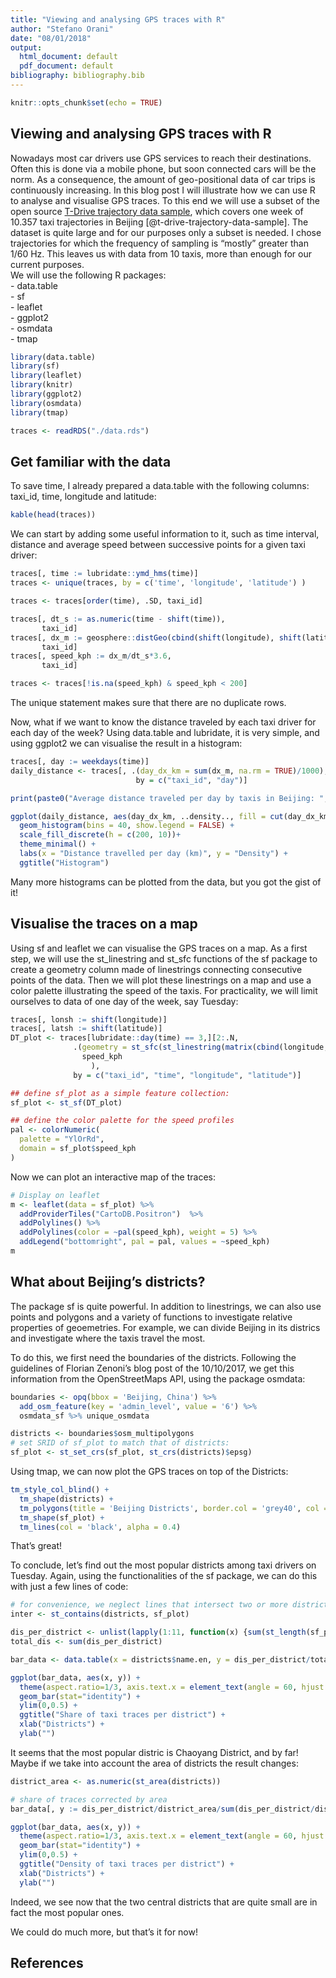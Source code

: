 ```yaml
---
title: "Viewing and analysing GPS traces with R"
author: "Stefano Orani"
date: "08/01/2018"
output:
  html_document: default
  pdf_document: default
bibliography: bibliography.bib
---
```


```r
knitr::opts_chunk$set(echo = TRUE)
```

## Viewing and analysing GPS traces with R

Nowadays most car drivers use GPS services to reach their destinations. Often this is done via a mobile phone, but soon connected cars will be the norm. As a consequence, the amount of geo-positional data of car trips is continuously increasing. In this blog post I will illustrate how we can use R to analyse and visualise GPS traces. To this end we will use a subset of the open source [T-Drive trajectory data sample](https://www.microsoft.com/en-us/research/publication/t-drive-trajectory-data-sample/), which covers one week of 10.357 taxi trajectories in Beijing [@t-drive-trajectory-data-sample]. The dataset is quite large and for our purposes only a subset is needed. I chose trajectories for which the frequency of sampling is "mostly" greater than 1/60 Hz. This leaves us with data from 10 taxis, more than enough for our current purposes.  
We will use the following R packages:  
- data.table  
- sf  
- leaflet  
- ggplot2  
- osmdata  
- tmap  

```r
library(data.table)
library(sf)
library(leaflet)
library(knitr)
library(ggplot2)
library(osmdata)
library(tmap)

traces <- readRDS("./data.rds")
```

## Get familiar with the data

To save time, I already prepared a data.table with the following columns: taxi_id, time, longitude and latitude:

```r
kable(head(traces))
```

We can start by adding some useful information to it, such as time interval, distance and average speed between successive points for a given taxi driver:

```r
traces[, time := lubridate::ymd_hms(time)]
traces <- unique(traces, by = c('time', 'longitude', 'latitude') )

traces <- traces[order(time), .SD, taxi_id]

traces[, dt_s := as.numeric(time - shift(time)), 
       taxi_id]
traces[, dx_m := geosphere::distGeo(cbind(shift(longitude), shift(latitude)), cbind(longitude, latitude)), 
       taxi_id]
traces[, speed_kph := dx_m/dt_s*3.6, 
       taxi_id]

traces <- traces[!is.na(speed_kph) & speed_kph < 200]
```

The unique statement makes sure that there are no duplicate rows. 

Now, what if we want to know the distance traveled by each taxi driver for each day of the week? Using data.table and lubridate, it is very simple, and using ggplot2 we can visualise the result in a histogram:

```r
traces[, day := weekdays(time)]
daily_distance <- traces[, .(day_dx_km = sum(dx_m, na.rm = TRUE)/1000), 
                            by = c("taxi_id", "day")]

print(paste0("Average distance traveled per day by taxis in Beijing: ", signif(daily_distance[, mean(day_dx_km)], 5), " km"))
```

```r
ggplot(daily_distance, aes(day_dx_km, ..density.., fill = cut(day_dx_km, 100))) +
  geom_histogram(bins = 40, show.legend = FALSE) +
  scale_fill_discrete(h = c(200, 10))+
  theme_minimal() +
  labs(x = "Distance travelled per day (km)", y = "Density") +
  ggtitle("Histogram")

```

Many more histograms can be plotted from the data, but you got the gist of it!

## Visualise the traces on a map

Using sf and leaflet we can visualise the GPS traces on a map. As a first step, we will use the st_linestring and st_sfc functions of the sf package to create a geometry column made of linestrings connecting consecutive points of the data. Then we will plot these linestrings on a map and use a color palette illustrating the speed of the taxis. For practicality, we will limit ourselves to data of one day of the week, say Tuesday:

```r
traces[, lonsh := shift(longitude)]
traces[, latsh := shift(latitude)]
DT_plot <- traces[lubridate::day(time) == 3,][2:.N, 
              .(geometry = st_sfc(st_linestring(matrix(cbind(longitude, lonsh, latitude, latsh), nrow = 2, ncol = 2))),
                speed_kph
                  ),
              by = c("taxi_id", "time", "longitude", "latitude")]

## define sf_plot as a simple feature collection:
sf_plot <- st_sf(DT_plot)

## define the color palette for the speed profiles
pal <- colorNumeric(
  palette = "YlOrRd",
  domain = sf_plot$speed_kph
)
```

Now we can plot an interactive map of the traces:

```r
# Display on leaflet
m <- leaflet(data = sf_plot) %>% 
  addProviderTiles("CartoDB.Positron")  %>%   
  addPolylines() %>% 
  addPolylines(color = ~pal(speed_kph), weight = 5) %>%
  addLegend("bottomright", pal = pal, values = ~speed_kph)
m
```

## What about Beijing's districts?

The package sf is quite powerful. In addition to linestrings, we can also use points and polygons and a variety of functions to investigate relative properties of geoemetries. For example, we can divide Beijing in its districs and investigate where the taxis travel the most. 

To do this, we first need the boundaries of the districts. Following the guidelines of Florian Zenoni's blog post of the 10/10/2017, we get this information from the OpenStreetMaps API, using the package osmdata:

```r
boundaries <- opq(bbox = 'Beijing, China') %>%
  add_osm_feature(key = 'admin_level', value = '6') %>% 
  osmdata_sf %>% unique_osmdata

districts <- boundaries$osm_multipolygons
# set SRID of sf_plot to match that of districts:
sf_plot <- st_set_crs(sf_plot, st_crs(districts)$epsg)
```

Using tmap, we can now plot the GPS traces on top of the Districts:

```r
tm_style_col_blind() +
  tm_shape(districts) + 
  tm_polygons(title = 'Beijing Districts', border.col = 'grey40', col = 'name.en', alpha = 0.6) +
  tm_shape(sf_plot) + 
  tm_lines(col = 'black', alpha = 0.4)
```

That's great! 

To conclude, let's find out the most popular districts among taxi drivers on Tuesday. Again, using the functionalities of the sf package, we can do this with just a few lines of code:

```r
# for convenience, we neglect lines that intersect two or more districts
inter <- st_contains(districts, sf_plot)

dis_per_district <- unlist(lapply(1:11, function(x) {sum(st_length(sf_plot[inter[[x]], ]))}))
total_dis <- sum(dis_per_district)

bar_data <- data.table(x = districts$name.en, y = dis_per_district/total_dis)
```

```r
ggplot(bar_data, aes(x, y)) +
  theme(aspect.ratio=1/3, axis.text.x = element_text(angle = 60, hjust = 1)) +
  geom_bar(stat="identity") +
  ylim(0,0.5) +
  ggtitle("Share of taxi traces per district") +
  xlab("Districts") +
  ylab("")
```

It seems that the most popular distric is Chaoyang District, and by far! Maybe if we take into account the area of districts the result changes:

```r
district_area <- as.numeric(st_area(districts))

# share of traces corrected by area
bar_data[, y := dis_per_district/district_area/sum(dis_per_district/district_area)]
```

```r
ggplot(bar_data, aes(x, y)) +
  theme(aspect.ratio=1/3, axis.text.x = element_text(angle = 60, hjust = 1)) +
  geom_bar(stat="identity") +
  ylim(0,0.5) +
  ggtitle("Density of taxi traces per district") +
  xlab("Districts") +
  ylab("")
```

Indeed, we see now that the two central districts that are quite small are in fact the most popular ones.

We could do much more, but that's it for now!

## References
